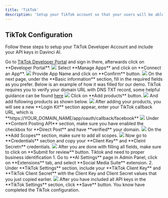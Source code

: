 ```yaml
---
title: 'TikTok'
description: 'Setup your TikTok account so that your users will be able to post on their TikTok accounts via Social Media Suite Extension'
---
```


## TikTok Configuration

Follow these steps to setup your TikTok Developer Account and include your API keys in Davinci AI. 

<Steps>
  <Step title="Step 1">
    Go to <a href="https://developers.tiktok.com/" target="_blank">TikTok Developer Portal</a> and sign in there, afterwards click on **Developer Portal**.
    <img src="/images/extensions/social-media/tiktok-1.png" />       
  </Step>
  <Step title="Step 2">
    Select **Manage Apps** and click on **Connect an App**. 
    <img src="/images/extensions/social-media/tiktok-2.png" /> 
  </Step>
  <Step title="Step 3">
    Provide App Name and click on **Confirm** button. 
    <img src="/images/extensions/social-media/tiktok-3.png" /> 
  </Step>
   <Step title="Step 4">
    On the next page, under the **Basic information** section, fill in the required fields as you prefer. Below is an example of how it was filled for our demo. 
    <Note>TikTok requires you to verify your domain URL with DNS TXT record, some helpful guidance can be found <a href="https://www.youtube.com/watch?v=ggwnt_9NDoc" target="_blank">here</a></Note> 
    <img src="/images/extensions/social-media/tiktok-4.png" />
  </Step>
   <Step title="Step 5">
    Click on **Add products** button. 
    <img src="/images/extensions/social-media/tiktok-6.png" />
    And add following products as shown below. 
    <img src="/images/extensions/social-media/tiktok-5.png" />
  </Step>
  <Step title="Step 6">
    After adding your products, you will see a new **Login Kit** section appear, enter your TikTok callback URL, which is **https://YOUR_DOMAIN_NAME/app/oauth/callback/facebook**  
    <img src="/images/extensions/social-media/tiktok-7.png" />
  </Step>
   <Step title="Step 7">
    Under **Content Posting API** section, make sure you have enabled the checkbox for **Direct Post** and have **verified** your domain.    
    <img src="/images/extensions/social-media/tiktok-8.png" />
  </Step>
   <Step title="Step 8">
    On the **Add Scopes** section, make sure to add all scopes. 
    <img src="/images/extensions/social-media/tiktok-9.png" />
  </Step>
   <Step title="Step 9">
    Now go to **Credentials** section and copy your **Client Key** and **Cleint Secretn** credentials.
    <img src="/images/extensions/social-media/tiktok-10.png" />
  </Step>
   <Step title="Step 10">
    <Warning>After you are done with filling all fields, make sure to click on **Submit for review** button. Tiktok and need to proper business identification</Warning>
  </Step>
   <Step title="Step 11">
    1. Go to **AI Settings** page in Admin Panel, click on **Extensions** tab, and select **Social Media Suite** extension. 
    2. Under **TikTok Settings** section, include your **TikTok Client Key** and **TikTok Client Secret** with the Client Key and Client Secret values that you just copied earlier. 
    <img src="/images/extensions/social-media/tiktok-11.png" /> 
  </Step>
  <Step title="Step 12">
    After you have included all API keys in the **TikTok Settings** section, click **Save** button. 
  </Step>
  <Step title="Step 13">
    You know have completed the TikTok configuration. 
  </Step>
</Steps>
